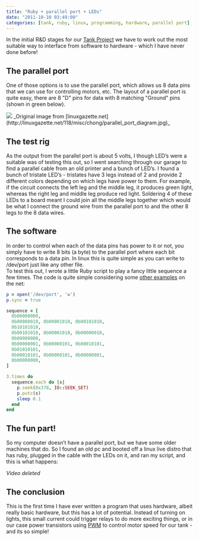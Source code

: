 ```yaml
---
title: "Ruby + parallel port + LEDs"
date: "2011-10-10 03:49:00"
categories: [tank, ruby, linux, programming, hardware, parallel port]
---
```



In the initial R&D stages for our [Tank
Project](http://tank.stevenocchipinti.com/) we have to work out the most
suitable way to interface from software to hardware - which I have never done
before!

## The parallel port

One of those options is to use the parallel port, which allows us 8 data pins
that we can use for controlling motors, etc. The layout of a parallel port is
quite easy, there are 8 "D" pins for data with 8 matching "Ground" pins (shown
in green below).

<Img originalAspectRatio src="blog/uvgti3lzvasyba20vy8h.jpg" />
_Original image from [linuxgazette.net](http://linuxgazette.net/118/misc/chong/parallel_port_diagram.jpg)_

## The test rig

As the output from the parallel port is about 5 volts, I though LED’s were a
suitable was of testing this out, so I went searching through our garage to find
a parallel cable from an old printer and a bunch of LED’s. I found a bunch of
tristate LED’s - tristates have 3 legs instead of 2 and provide 2 different
colors depending on which legs have power to them. For example, if the circuit
connects the left leg and the middle leg, it produces green light, whereas the
right leg and middle leg produce red light. Soldering 4 of these LEDs to a
board meant I could join all the middle legs together which would be what I
connect the ground wire from the parallel port to and the other 8 legs to the 8
data wires.

## The software

In order to control when each of the data pins has power to it or not, you
simply have to write 8 bits (a byte) to the parallel port where each bit
corresponds to a data pin. In linux this is quite simple as you can write to
/dev/port just like any other file.  
To test this out, I wrote a little Ruby script to play a fancy little sequence a
few times. The code is quite simple considering some [other
examples](http://yueda.issp.u-tokyo.ac.jp/weda/ruby/parport.rb) on the net:

```rb
p = open('/dev/port', 'w')
p.sync = true

sequence = [
  0b00000000,
  0b00000010, 0b00001010, 0b00101010,
  0b10101010,
  0b00101010, 0b00001010, 0b00000010,
  0b00000000,
  0b00000001, 0b00000101, 0b00010101,
  0b01010101,
  0b00010101, 0b00000101, 0b00000001,
  0b00000000,
]

3.times do
  sequence.each do |s|
    p.seek(0x378, IO::SEEK_SET)
    p.putc(s)
    sleep 0.1
  end
end
```

## The fun part!

So my computer doesn’t have a parallel port, but we have some older machines
that do. So I found an old pc and booted off a linux live distro that has ruby,
plugged in the cable with the LEDs on it, and ran my script, and this is what
happens:

_Video deleted_

## The conclusion

This is the first time I have ever written a program that uses hardware, albeit
really basic hardware, but this has a lot of potential. Instead of turning on
lights, this small current could trigger relays to do more exciting things, or
in our case power transistors using
[PWM](https://en.wikipedia.org/wiki/Pulse-width_modulation) to control motor
speed for our tank - and its so simple!
